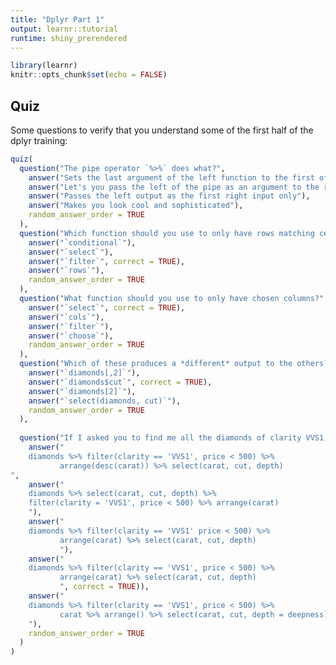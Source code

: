 ```yaml
---
title: "Dplyr Part 1"
output: learnr::tutorial
runtime: shiny_prerendered
---
```


```r
library(learnr)
knitr::opts_chunk$set(echo = FALSE)
```


## Quiz

Some questions to verify that you understand some of the first half of the dplyr training:

```r
quiz(
  question("The pipe operator `%>%` does what?",
    answer("Sets the last argument of the left function to the first of the right"),
    answer("Let's you pass the left of the pipe as an argument to the right of it", correct = TRUE),
    answer("Passes the left output as the first right input only"),
    answer("Makes you look cool and sophisticated"),
    random_answer_order = TRUE
  ),
  question("Which function should you use to only have rows matching certain conditions?",
    answer("`conditional`"),
    answer("`select`"),
    answer("`filter`", correct = TRUE),
    answer("`rows`"),
    random_answer_order = TRUE
  ),
  question("What function should you use to only have chosen columns?",
    answer("`select`", correct = TRUE),
    answer("`cols`"),
    answer("`filter`"),
    answer("`choose`"),
    random_answer_order = TRUE
  ),
  question("Which of these produces a *different* output to the others?",
    answer("`diamonds[,2]`"),
    answer("`diamonds$cut`", correct = TRUE),
    answer("`diamonds[2]`"),
    answer("`select(diamonds, cut)`"),
    random_answer_order = TRUE
  ),
  
  question("If I asked you to find me all the diamonds of clarity VVS1, with price less than $500, ordered by carat, giving me only the carat, cut, and depth which of the following codes will not error??",
    answer("
    diamonds %>% filter(clarity == 'VVS1', price < 500) %>% 
           arrange(desc(carat)) %>% select(carat, cut, depth)
",
    answer("
    diamonds %>% select(carat, cut, depth) %>% 
    filter(clarity = 'VVS1', price < 500) %>% arrange(carat)
    "),
    answer("
    diamonds %>% filter(clarity == 'VVS1' price < 500) %>% 
           arrange(carat) %>% select(carat, cut, depth)
           "),
    answer("
    diamonds %>% filter(clarity == 'VVS1', price < 500) %>% 
           arrange(carat) %>% select(carat, cut, depth)
           ", correct = TRUE)),
    answer("
    diamonds %>% filter(clarity == 'VVS1', price < 500) %>% 
           carat %>% arrange() %>% select(carat, cut, depth = deepness)
    "),
    random_answer_order = TRUE
  )
)
```


